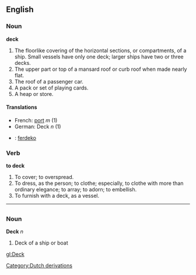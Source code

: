 ==English==
===Noun===
'''deck'''

#The floorlike covering of the horizontal sections, or compartments, of a ship. Small vessels have only one deck; larger ships have two or three decks.
#The upper part or top of a mansard roof or curb roof when made nearly flat.
#The roof of a passenger car.
#A pack or set of playing cards.
#A heap or store.

====Translations====
*French: [[port]] ''m'' (1)
*German: Deck ''n'' (1)
* {{io}} : [[ferdeko]]

===Verb===
'''to deck'''

#To cover; to overspread.
#To dress, as the person; to clothe; especially, to clothe with more than ordinary elegance; to array; to adorn; to embellish.
#To furnish with a deck, as a vessel.

----
=={{de}}==
===Noun===
'''Deck''' ''n''

#Deck of a ship or boat

[[gl:Deck]]
[[Category:Dutch derivations]]